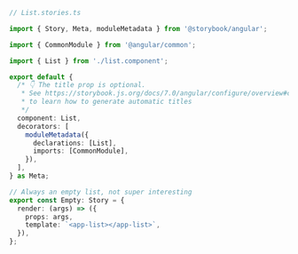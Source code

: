 ```ts
// List.stories.ts

import { Story, Meta, moduleMetadata } from '@storybook/angular';

import { CommonModule } from '@angular/common';

import { List } from './list.component';

export default {
  /* 👇 The title prop is optional.
   * See https://storybook.js.org/docs/7.0/angular/configure/overview#configure-story-loading
   * to learn how to generate automatic titles
   */
  component: List,
  decorators: [
    moduleMetadata({
      declarations: [List],
      imports: [CommonModule],
    }),
  ],
} as Meta;

// Always an empty list, not super interesting
export const Empty: Story = {
  render: (args) => ({
    props: args,
    template: `<app-list></app-list>`,
  }),
};
```